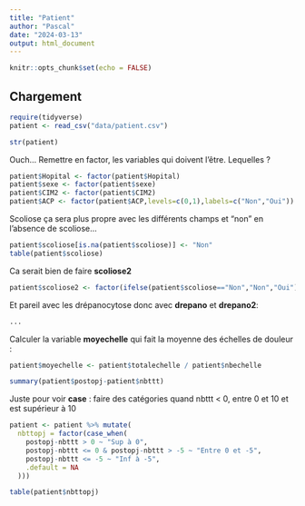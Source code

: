 ```yaml
---
title: "Patient"
author: "Pascal"
date: "2024-03-13"
output: html_document
---
```


```r
knitr::opts_chunk$set(echo = FALSE)
```

<!-- # Analyse de la table Patient -->

## Chargement

```r
require(tidyverse)
patient <- read_csv("data/patient.csv")
```
```r
str(patient)
```
Ouch... Remettre en factor, les variables qui doivent l'être. Lequelles ?

```r
patient$Hopital <- factor(patient$Hopital)
patient$sexe <- factor(patient$sexe)
patient$CIM2 <- factor(patient$CIM2)
patient$ACP <- factor(patient$ACP,levels=c(0,1),labels=c("Non","Oui"))

```

Scoliose ça sera plus propre avec les différents champs et "non" en l'absence 
de scoliose...

```r
patient$scoliose[is.na(patient$scoliose)] <- "Non"
table(patient$scoliose)
```
Ca serait bien de faire __scoliose2__

```r
patient$scoliose2 <- factor(ifelse(patient$scoliose=="Non","Non","Oui"))
```

Et pareil avec les drépanocytose donc avec __drepano__ et __drepano2__:

```r
...
```


Calculer la variable __moyechelle__ qui fait la moyenne des échelles de douleur :

```r
patient$moyechelle <- patient$totalechelle / patient$nbechelle
```


```r
summary(patient$postopj-patient$nbttt)
```

Juste pour voir __case__ : faire des catégories quand nbttt < 0, entre 0 et 10
et est supérieur à 10

```r
patient <- patient %>% mutate(
  nbttopj = factor(case_when(
    postopj-nbttt > 0 ~ "Sup à 0",
    postopj-nbttt <= 0 & postopj-nbttt > -5 ~ "Entre 0 et -5",
    postopj-nbttt <= -5 ~ "Inf à -5",
    .default = NA
  )))
```

```r
table(patient$nbttopj)
```

